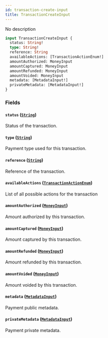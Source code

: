 ```yaml
---
id: transaction-create-input
title: TransactionCreateInput
---
```


No description

```graphql
input TransactionCreateInput {
  status: String!
  type: String!
  reference: String
  availableActions: [TransactionActionEnum!]
  amountAuthorized: MoneyInput
  amountCaptured: MoneyInput
  amountRefunded: MoneyInput
  amountVoided: MoneyInput
  metadata: [MetadataInput!]
  privateMetadata: [MetadataInput!]
}
```

### Fields

#### `status` ([`String`](../../../developer/api-reference/scalars/string))

Status of the transaction.

#### `type` ([`String`](../../../developer/api-reference/scalars/string))

Payment type used for this transaction.

#### `reference` ([`String`](../../../developer/api-reference/scalars/string))

Reference of the transaction.

#### `availableActions` ([`TransactionActionEnum`](../../../developer/api-reference/enums/transaction-action-enum))

List of all possible actions for the transaction

#### `amountAuthorized` ([`MoneyInput`](../../../developer/api-reference/inputs/money-input))

Amount authorized by this transaction.

#### `amountCaptured` ([`MoneyInput`](../../../developer/api-reference/inputs/money-input))

Amount captured by this transaction.

#### `amountRefunded` ([`MoneyInput`](../../../developer/api-reference/inputs/money-input))

Amount refunded by this transaction.

#### `amountVoided` ([`MoneyInput`](../../../developer/api-reference/inputs/money-input))

Amount voided by this transaction.

#### `metadata` ([`MetadataInput`](../../../developer/api-reference/inputs/metadata-input))

Payment public metadata.

#### `privateMetadata` ([`MetadataInput`](../../../developer/api-reference/inputs/metadata-input))

Payment private metadata.
